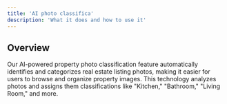 ```yaml
---
title: 'AI photo classifica'
description: 'What it does and how to use it'
---
```


## Overview

Our AI-powered property photo classification feature automatically identifies and categorizes real estate listing photos, making it easier for users to browse and organize property images. This technology analyzes photos and assigns them classifications like "Kitchen," "Bathroom," "Living Room," and more.
